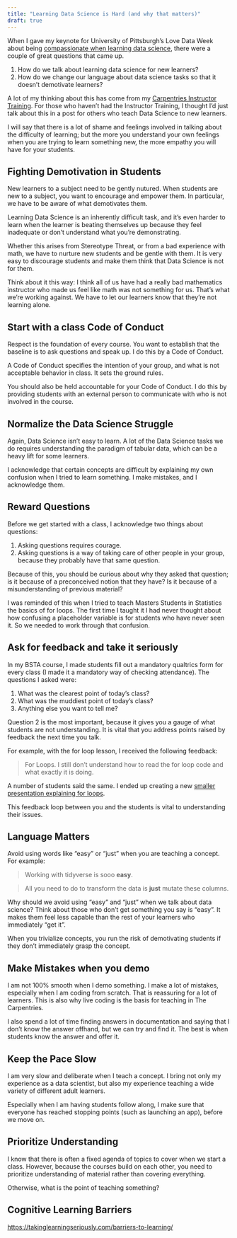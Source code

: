 ```yaml
---
title: "Learning Data Science is Hard (and why that matters)"
draft: true
---
```


When I gave my keynote for University of Pittsburgh's Love Data Week about being [compassionate when learning data science](https://youtu.be/za0xX10G7mU), there were a couple of great questions that came up.

1. How do we talk about learning data science for new learners?
2. How do we change our language about data science tasks so that it doesn't demotivate learners?

A lot of my thinking about this has come from my [Carpentries Instructor Training](https://preview.carpentries.org/instructor-training/08-motivation.html). For those who haven't had the Instructor Training, I thought I'd just talk about this in a post for others who teach Data Science to new learners.

I will say that there is a lot of shame and feelings involved in talking about the difficulty of learning; but the more you understand your own feelings when you are trying to learn something new, the more empathy you will have for your students.

## Fighting Demotivation in Students

New learners to a subject need to be gently nutured. When students are new to a subject, you want to encourage and empower them. In particular, we have to be aware of what demotivates them. 

Learning Data Science is an inherently difficult task, and it's even harder to learn when the learner is beating themselves up because they feel inadequate or don't understand what you're demonstrating. 

Whether this arises from Stereotype Threat, or from a bad experience with math, we have to nurture new students and be gentle with them. It is very easy to discourage students and make them think that Data Science is not for them.

Think about it this way: I think all of us have had a really bad mathematics instructor who made us feel like math was not something for us. That's what we're working against. We have to let our learners know that they're not learning alone. 

## Start with a class Code of Conduct

Respect is the foundation of every course. You want to establish that the baseline is to ask questions and speak up. I do this by a Code of Conduct.

A Code of Conduct specifies the intention of your group, and what is not acceptable behavior in class. It sets the ground rules.

You should also be held accountable for your Code of Conduct. I do this by providing students with an external person to communicate with who is not involved in the course.

## Normalize the Data Science Struggle

Again, Data Science isn't easy to learn. A lot of the Data Science tasks we do requires understanding the paradigm of tabular data, which can be a heavy lift for some learners.

I acknowledge that certain concepts are difficult by explaining my own confusion when I tried to learn something. I make mistakes, and I acknowledge them. 

## Reward Questions

Before we get started with a class, I acknowledge two things about questions:

1. Asking questions requires courage.
1. Asking questions is a way of taking care of other people in your group, because they probably have that same question. 

Because of this, you should be curious about why they asked that question; is it because of a preconceived notion that they have? Is it because of a misunderstanding of previous material? 

I was reminded of this when I tried to teach Masters Students in Statistics the basics of for loops. The first time I taught it I had never thought about how confusing a placeholder variable is for students who have never seen it. So we needed to work through that confusion.

## Ask for feedback and take it seriously

In my BSTA course, I made students fill out a mandatory qualtrics form for every class (I made it a mandatory way of checking attendance). The questions I asked were:

1. What was the clearest point of today's class?
2. What was the muddiest point of today's class?
3. Anything else you want to tell me? 

Question 2 is the most important, because it gives you a gauge of what students are not understanding. It is vital that you address points raised by feedback the next time you talk. 

For example, with the for loop lesson, I received the following feedback:

> For Loops. I still don’t understand how to read the for loop code and what exactly it is doing.

A number of students said the same. I ended up creating a new [smaller presentation explaining for loops](https://sph-r-programming.netlify.com/slides/02-for_loops#1). 

This feedback loop between you and the students is vital to understanding their issues. 

## Language Matters

Avoid using words like "easy" or "just" when you are teaching a concept. For example:

> Working with tidyverse is sooo **easy**.

> All you need to do to transform the data is **just** mutate these columns.

Why should we avoid using "easy" and "just" when we talk about data science? Think about those who don't get something you say is "easy". It makes them feel less capable than the rest of your learners who immediately "get it". 

When you trivialize concepts, you run the risk of demotivating students if they don't immediately grasp the concept.

## Make Mistakes when you demo

I am not 100% smooth when I demo something. I make a lot of mistakes, especially when I am coding from scratch. That is reassuring for a lot of learners. This is also why live coding is the basis for teaching in The Carpentries. 

I also spend a lot of time finding answers in documentation and saying that I don't know the answer offhand, but we can try and find it.  The best is when students know the answer and offer it. 

## Keep the Pace Slow

I am very slow and deliberate when I teach a concept. I bring not only my experience as a data scientist, but also my experience teaching a wide variety of different adult learners. 

Especially when I am having students follow along, I make sure that everyone has reached stopping points (such as launching an app), before we move on. 

## Prioritize Understanding

I know that there is often a fixed agenda of topics to cover when we start a class. However, because the courses build on each other, you need to prioritize understanding of material rather than covering everything.

Otherwise, what is the point of teaching something? 

## Cognitive Learning Barriers

<https://takinglearningseriously.com/barriers-to-learning/>
